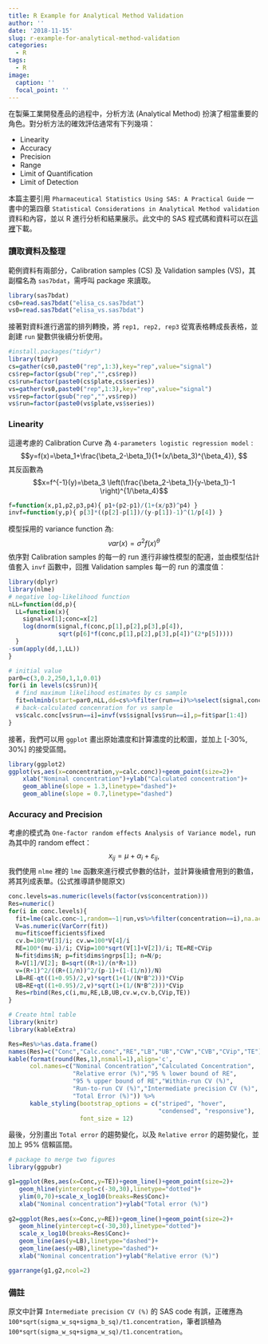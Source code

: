 ```yaml
---
title: R Example for Analytical Method Validation
author: ''
date: '2018-11-15'
slug: r-example-for-analytical-method-validation
categories:
  - R
tags:
  - R
image:
  caption: ''
  focal_point: ''
---
```

在製藥工業開發產品的過程中，分析方法 (Analytical Method) 扮演了相當重要的角色。對分析方法的確效評估通常有下列幾項：

+ Linearity
+ Accuracy
+ Precision
+ Range
+ Limit of Quantification
+ Limit of Detection

本篇主要引用 `Pharmaceutical Statistics Using SAS: A Practical Guide` 一書中的第四章 `Statistical Considerations in Analytical Method validation` 資料和內容，並以 R 進行分析和結果展示。此文中的 SAS 程式碼和資料可以在[這裡](https://support.sas.com/downloads/package.htm?pid=1688#)下載。

### **讀取資料及整理**
範例資料有兩部分，Calibration samples (CS) 及 Validation samples (VS)，其副檔名為 `sas7bdat`，需呼叫 package 來讀取。
```r
library(sas7bdat)
cs0=read.sas7bdat("elisa_cs.sas7bdat")
vs0=read.sas7bdat("elisa_vs.sas7bdat")
```
接著對資料進行適當的排列轉換，將 `rep1, rep2, rep3` 從寬表格轉成長表格，並創建 `run` 變數供後續分析使用。
```r
#install.packages("tidyr")
library(tidyr)
cs=gather(cs0,paste0("rep",1:3),key="rep",value="signal")
cs$rep=factor(gsub("rep","",cs$rep))
cs$run=factor(paste0(cs$plate,cs$series))
vs=gather(vs0,paste0("rep",1:3),key="rep",value="signal")
vs$rep=factor(gsub("rep","",vs$rep))
vs$run=factor(paste0(vs$plate,vs$series))
```

### **Linearity**
這邊考慮的 Calibration Curve 為 `4-parameters logistic regression model` :
$$y=f(x)=\beta_1+\frac{\beta_2-\beta_1}{1+(x/\beta_3)^{\beta_4}}, $$
其反函數為
$$x=f^{-1}(y)=\beta_3 \left(\frac{\beta_2-\beta_1}{y-\beta_1}-1  \right)^{1/\beta_4}$$
```r
f=function(x,p1,p2,p3,p4){ p1+(p2-p1)/(1+(x/p3)^p4) }
invf=function(y,p){ p[3]*((p[2]-p[1])/(y-p[1])-1)^(1/p[4]) }
```

模型採用的 variance function 為:
$$var(x)=\sigma^2 f(x)^\theta$$
依序對 Calibration samples 的每一的 run 進行非線性模型的配適，並由模型估計值套入 `invf` 函數中，回推 Validation samples 每一的 run 的濃度值：
```r
library(dplyr)
library(nlme)
# negative log-likelihood function
nLL=function(dd,p){
  LL=function(x){
    signal=x[1];conc=x[2]
    log(dnorm(signal,f(conc,p[1],p[2],p[3],p[4]),
              sqrt(p[6]*f(conc,p[1],p[2],p[3],p[4])^(2*p[5]))))
  }
-sum(apply(dd,1,LL))
}

# initial value
par0=c(3,0.2,250,1,1,0.01)
for(i in levels(cs$run)){
  # find maximum likelihood estimates by cs sample
  fit=nlminb(start=par0,nLL,dd=cs%>%filter(run==i)%>%select(signal,concentration))
  # back-calculated concenration for vs sample
  vs$calc.conc[vs$run==i]=invf(vs$signal[vs$run==i],p=fit$par[1:4])
}
```
接著，我們可以用 `ggplot` 畫出原始濃度和計算濃度的比較圖，並加上 [-30%, 30%] 的接受區間。
```r
library(ggplot2)
ggplot(vs,aes(x=concentration,y=calc.conc))+geom_point(size=2)+
    xlab("Nominal concentration")+ylab("Calculated concentration")+
    geom_abline(slope = 1.3,linetype="dashed")+
    geom_abline(slope = 0.7,linetype="dashed")
```

### **Accuracy and Precision**
考慮的模式為 `One-factor random effects Analysis of Variance model`，run 為其中的 random effect：
$$x_{ij}=\mu+\alpha_i+\varepsilon_{ij},$$
我們使用 `nlme` 裡的 `lme` 函數來進行模式參數的估計，並計算後續會用到的數值，將其列成表單。(公式推導請參閱原文)
```r
conc.levels=as.numeric(levels(factor(vs$concentration)))
Res=numeric()
for(i in conc.levels){
  fit=lme(calc.conc~1,random=~1|run,vs%>%filter(concentration==i),na.action=na.omit)
  V=as.numeric(VarCorr(fit))
  mu=fit$coefficients$fixed
  cv.b=100*V[3]/i; cv.w=100*V[4]/i
  RE=100*(mu-i)/i; CVip=100*sqrt(V[1]+V[2])/i; TE=RE+CVip
  N=fit$dims$N; p=fit$dims$ngrps[1]; n=N/p; 
  R=V[1]/V[2]; B=sqrt((R+1)/(n*R+1))
  v=(R+1)^2/((R+(1/n))^2/(p-1)+(1-(1/n))/N)
  LB=RE-qt((1+0.95)/2,v)*sqrt(1+(1/(N*B^2)))*CVip
  UB=RE+qt((1+0.95)/2,v)*sqrt(1+(1/(N*B^2)))*CVip
  Res=rbind(Res,c(i,mu,RE,LB,UB,cv.w,cv.b,CVip,TE))
}

# Create html table
library(knitr)
library(kableExtra)

Res=Res%>%as.data.frame()
names(Res)=c("Conc","Calc.conc","RE","LB","UB","CVW","CVB","CVip","TE")
kable(format(round(Res,1),nsmall=1),align='c',
      col.names=c("Nominal Concentration","Calculated Concentration",
                  "Relative error (%)","95 % lower bound of RE",
                  "95 % upper bound of RE","Within-run CV (%)",
                  "Run-to-run CV (%)","Intermediate precision CV (%)",
                  "Total Error (%)")) %>%
      kable_styling(bootstrap_options = c("striped", "hover",
                                          "condensed", "responsive"),
                    font_size = 12)
```
最後，分別畫出 `Total error` 的趨勢變化，以及 `Relative error` 的趨勢變化，並加上 95% 信賴區間。
```r
# package to merge two figures
library(ggpubr)

g1=ggplot(Res,aes(x=Conc,y=TE))+geom_line()+geom_point(size=2)+
   geom_hline(yintercept=c(-30,30),linetype="dotted")+
   ylim(0,70)+scale_x_log10(breaks=Res$Conc)+
   xlab("Nominal concentration")+ylab("Total error (%)")
   
g2=ggplot(Res,aes(x=Conc,y=RE))+geom_line()+geom_point(size=2)+
   geom_hline(yintercept=c(-30,30),linetype="dotted")+
   scale_x_log10(breaks=Res$Conc)+
   geom_line(aes(y=LB),linetype="dashed")+
   geom_line(aes(y=UB),linetype="dashed")+
   xlab("Nominal concentration")+ylab("Relative error (%)")

ggarrange(g1,g2,ncol=2)
```

### **備註**
原文中計算 `Intermediate precision CV (%)` 的 SAS code 有誤，正確應為 `100*sqrt(sigma_w_sq+sigma_b_sq)/t1.concentration`，筆者誤植為 `100*sqrt(sigma_w_sq+sigma_w_sq)/t1.concentration`。